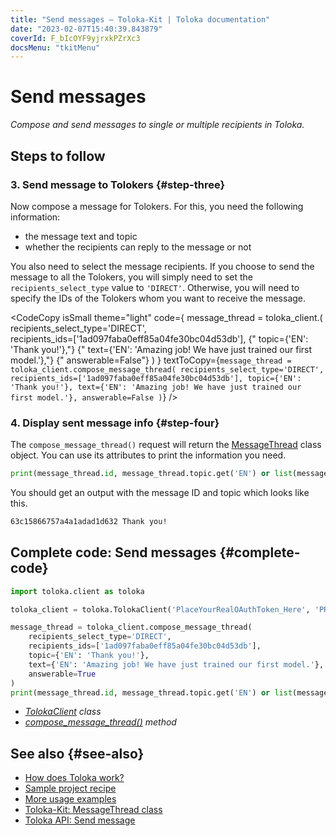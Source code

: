 ```yaml
---
title: "Send messages — Toloka-Kit | Toloka documentation"
date: "2023-02-07T15:40:39.843879"
coverId: F_bIcOYF9yjrxkPZrXc3
docsMenu: "tkitMenu"
---
```



# Send messages

_Compose and send messages to single or multiple recipients in Toloka._

## Steps to follow

<Import/>

<Instantiate/>

### 3. Send message to Tolokers {#step-three}

Now compose a message for Tolokers. For this, you need the following information:

- the message text and topic
- whether the recipients can reply to the message or not

You also need to select the message recipients. If you choose to send the message to all the Tolokers, you will simply need to set the `recipients_select_type` value to `'DIRECT'`. Otherwise, you will need to specify the IDs of the Tolokers whom you want to receive the message.

<CodeCopy
  isSmall
  theme="light"
  code={
    <HighlightChildren language="python">
      message_thread = toloka_client.<Term term="compose_message_thread"><ComposeMessageThread/></Term>(
      <br/>    recipients_select_type='DIRECT',
      <br/>    recipients_ids=['1ad097faba0eff85a04fe30bc04d53db'],
      {"    topic={'EN': 'Thank you!'},"}
      {"    text={'EN': 'Amazing job! We have just trained our first model.'},"}
      {"    answerable=False"}
      )
    </HighlightChildren>
  }
  textToCopy={`message_thread = toloka_client.compose_message_thread(
    recipients_select_type='DIRECT',
    recipients_ids=['1ad097faba0eff85a04fe30bc04d53db'],
    topic={'EN': 'Thank you!'},
    text={'EN': 'Amazing job! We have just trained our first model.'},
    answerable=False
)`}
/>


### 4. Display sent message info {#step-four}

The `compose_message_thread()` request will return the [MessageThread](/docs/toloka-kit/reference/toloka.client.message_thread.MessageThread) class object. You can use its attributes to print the information you need.

```python
print(message_thread.id, message_thread.topic.get('EN') or list(message_thread.topic.values())[0])
```

You should get an output with the message ID and topic which looks like this.

```bash
63c15866757a4a1adad1d632 Thank you!
```

## Complete code: Send messages {#complete-code}

```python
import toloka.client as toloka

toloka_client = toloka.TolokaClient('PlaceYourRealOAuthToken_Here', 'PRODUCTION')

message_thread = toloka_client.compose_message_thread(
    recipients_select_type='DIRECT',
    recipients_ids=['1ad097faba0eff85a04fe30bc04d53db'],
    topic={'EN': 'Thank you!'},
    text={'EN': 'Amazing job! We have just trained our first model.'},
    answerable=True
)
print(message_thread.id, message_thread.topic.get('EN') or list(message_thread.topic.values())[0])
```

<Note mode="tip" title="List of classes and methods used in this recipe">

- _[TolokaClient](/docs/toloka-kit/reference/toloka.client.TolokaClient) class_
- _[compose_message_thread()](/docs/toloka-kit/reference/toloka.client.TolokaClient.compose_message_thread) method_

</Note>

## See also {#see-also}

- [How does Toloka work?](/docs/guide/overview)
- [Sample project recipe](/docs/toloka-kit/recipes/learn-basics)
- [More usage examples](/docs/toloka-kit/recipes/use-cases)
- [Toloka-Kit: MessageThread class](/docs/toloka-kit/reference/toloka.client.message_thread.MessageThread)
- [Toloka API: Send message](https://toloka.ai/docs/api/api-reference/#post-/message-threads/compose)
